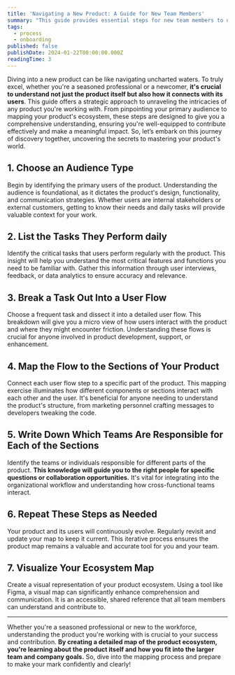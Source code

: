 ```yaml
---
title: 'Navigating a New Product: A Guide for New Team Members'
summary: "This guide provides essential steps for new team members to understand and navigate a new product effectively. It covers audience identification, task analysis, user flow breakdown, product mapping, team responsibilities, and creating a visual ecosystem map.\n"
tags:
  - process
  - onboarding
published: false
publishDate: 2024-01-22T00:00:00.000Z
readingTime: 3
---
```


Diving into a new product can be like navigating uncharted waters. To truly excel, whether you're a seasoned professional or a newcomer, **it's crucial to understand not just the product itself but also how it connects with its users**. This guide offers a strategic approach to unraveling the intricacies of any product you're working with. From pinpointing your primary audience to mapping your product's ecosystem, these steps are designed to give you a comprehensive understanding, ensuring you're well-equipped to contribute effectively and make a meaningful impact. So, let’s embark on this journey of discovery together, uncovering the secrets to mastering your product's world.

## 1. Choose an Audience Type

Begin by identifying the primary users of the product. Understanding the audience is foundational, as it dictates the product's design, functionality, and communication strategies. Whether users are internal stakeholders or external customers, getting to know their needs and daily tasks will provide valuable context for your work.

## 2. List the Tasks They Perform daily

Identify the critical tasks that users perform regularly with the product. This insight will help you understand the most critical features and functions you need to be familiar with. Gather this information through user interviews, feedback, or data analytics to ensure accuracy and relevance.

## 3. Break a Task Out Into a User Flow

Choose a frequent task and dissect it into a detailed user flow. This breakdown will give you a micro view of how users interact with the product and where they might encounter friction. Understanding these flows is crucial for anyone involved in product development, support, or enhancement.

## 4. Map the Flow to the Sections of Your Product

Connect each user flow step to a specific part of the product. This mapping exercise illuminates how different components or sections interact with each other and the user. It's beneficial for anyone needing to understand the product's structure, from marketing personnel crafting messages to developers tweaking the code.

## 5. Write Down Which Teams Are Responsible for Each of the Sections

Identify the teams or individuals responsible for different parts of the product. **This knowledge will guide you to the right people for specific questions or collaboration opportunities.** It's vital for integrating into the organizational workflow and understanding how cross-functional teams interact.

## 6. Repeat These Steps as Needed

Your product and its users will continuously evolve. Regularly revisit and update your map to keep it current. This iterative process ensures the product map remains a valuable and accurate tool for you and your team.

## 7. Visualize Your Ecosystem Map

Create a visual representation of your product ecosystem. Using a tool like Figma, a visual map can significantly enhance comprehension and communication. It is an accessible, shared reference that all team members can understand and contribute to.

---

Whether you're a seasoned professional or new to the workforce, understanding the product you're working with is crucial to your success and contribution. **By creating a detailed map of the product ecosystem, you're learning about the product itself and how you fit into the larger team and company goals.** So, dive into the mapping process and prepare to make your mark confidently and clearly!
